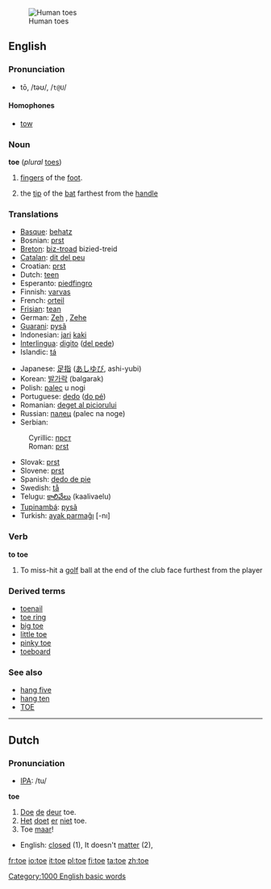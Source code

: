 [[Image:Tenen.jpg|thumb|Human toes]]
==English==

===Pronunciation===
*tō, /təʊ/, /<tt>t@U</tt>/

====Homophones====
*[[tow]]

===Noun===
'''toe''' (''plural'' [[toes]])

# [[finger]]s of the [[foot]].
#{{cricket}} the [[tip]] of the [[bat]] farthest from the [[handle]]

===Translations===
{{top}}
*[[Basque]]: [[behatz]]
*Bosnian: [[prst#Bosnian|prst]] {{m}}
*[[Breton]]: [[biz-troad]] {{m}} bizied-treid {{p}}
*[[Catalan]]: [[dit del peu]] {{m}}
*Croatian: [[prst#Croatian|prst]] {{m}}
*Dutch: [[teen]] {{m}}
*Esperanto: [[piedfingro]]
*Finnish: [[varvas]]
*French: [[orteil]] {{m}}
*[[Frisian]]: [[tean]]
*German: [[Zeh]] {{m}}, [[Zehe]] {{f}}
*[[Guarani]]: [[pysã]]
*Indonesian: [[jari]] [[kaki]]
*[[Interlingua]]: [[digito]] ([[digito del pede|del pede]])
*Islandic: [[tá]]
{{mid}}
*Japanese: [[足指]] ([[あしゆび]], ashi-yubi)
*Korean: [[발가락]] (balgarak)
*Polish: [[palec]] u nogi {{m}}
*Portuguese: [[dedo]] ([[dedo do pé|do pé]]) {{m}}
*Romanian: [[deget al piciorului]] {{n}}
*Russian: [[палец]] (palec na noge)
*Serbian:
:Cyrillic: [[прст#Serbian|прст]] {{m}}
:Roman: [[prst#Serbian|prst]] {{m}}
*Slovak: [[prst#Slovak|prst]] {{m}}
*Slovene: [[prst#Slovenian|prst]] {{m}}
*Spanish: [[dedo de pie]] {{m}}
*Swedish: [[tå]]
*Telugu: [[కాలివేలు]] (kaalivaelu)
*[[Tupinambá]]: [[pysã]]
*Turkish: [[ayak parmağı]] [-nı]
{{bottom}}

===Verb===
'''to toe'''
# {{sports}} To miss-hit a [[golf]] ball at the end of the club face furthest from the player

===Derived terms===
*[[toenail]]
*[[toe ring]]
*[[big toe]]
*[[little toe]]
*[[pinky toe]]
*[[toeboard]]

===See also===
*[[hang five]]
*[[hang ten]]
*[[TOE]]


----

==Dutch==
===Pronunciation===
*[[w:IPA|IPA]]: /tu/
<!-- what part of speech? 1=adj & 2=verb? if so please separate -->
'''toe'''

# [[Doe]] [[de]] [[deur]] toe.
# [[Het]] [[doet]] [[er]] [[niet]] toe.
# Toe [[maar]]!


*English: [[closed]] (1), It doesn't [[matter]] (2),

[[Category:1000 English basic words]]

[[fr:toe]]
[[io:toe]]
[[it:toe]]
[[pl:toe]]
[[fi:toe]]
[[ta:toe]]
[[zh:toe]]